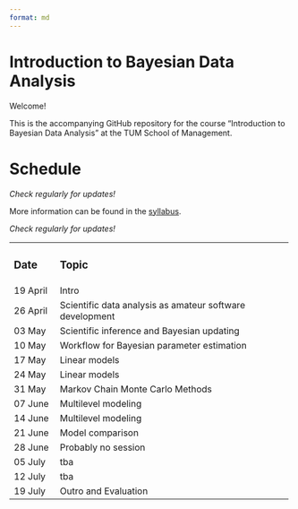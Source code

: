```yaml
---
format: md
---
```


# Introduction to Bayesian Data Analysis

Welcome!

This is the accompanying GitHub repository for the course "Introduction to Bayesian Data Analysis" at the TUM School of Management.

# Schedule

*Check regularly for updates!*

More information can be found in the [syllabus](https://github.com/linushof/BayesIntro/blob/main/syllabus/syllabus.md).

*Check regularly for updates!*

+-----------+----------------------------------------------------------+
| ### Date  | ### Topic                                                |
+-----------+----------------------------------------------------------+
| 19 April  | Intro                                                    |
+-----------+----------------------------------------------------------+
| 26 April  | Scientific data analysis as amateur software development |
+-----------+----------------------------------------------------------+
| 03 May    | Scientific inference and Bayesian updating               |
+-----------+----------------------------------------------------------+
| 10 May    | Workflow for Bayesian parameter estimation               |
+-----------+----------------------------------------------------------+
| 17 May    | Linear models                                            |
+-----------+----------------------------------------------------------+
| 24 May    | Linear models                                            |
+-----------+----------------------------------------------------------+
| 31 May    | Markov Chain Monte Carlo Methods                         |
+-----------+----------------------------------------------------------+
| 07 June   | Multilevel modeling                                      |
+-----------+----------------------------------------------------------+
| 14 June   | Multilevel modeling                                      |
+-----------+----------------------------------------------------------+
| 21 June   | Model comparison                                         |
+-----------+----------------------------------------------------------+
| 28 June   | Probably no session                                      |
+-----------+----------------------------------------------------------+
| 05 July   | tba                                                      |
+-----------+----------------------------------------------------------+
| 12 July   | tba                                                      |
+-----------+----------------------------------------------------------+
| 19 July   | Outro and Evaluation                                     |
+-----------+----------------------------------------------------------+
